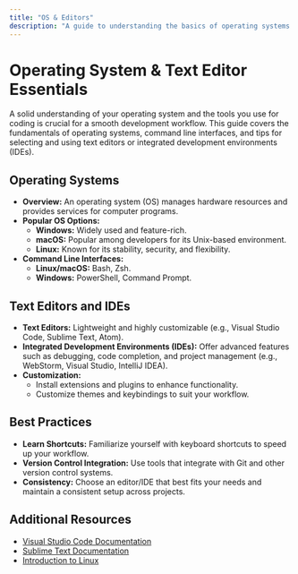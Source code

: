 ```yaml
---
title: "OS & Editors"
description: "A guide to understanding the basics of operating systems and choosing the right text editor or IDE for efficient development."
---
```


# Operating System & Text Editor Essentials

A solid understanding of your operating system and the tools you use for coding is crucial for a smooth development workflow. This guide covers the fundamentals of operating systems, command line interfaces, and tips for selecting and using text editors or integrated development environments (IDEs).

## Operating Systems

- **Overview:** An operating system (OS) manages hardware resources and provides services for computer programs.
- **Popular OS Options:**  
  - **Windows:** Widely used and feature-rich.
  - **macOS:** Popular among developers for its Unix-based environment.
  - **Linux:** Known for its stability, security, and flexibility.
- **Command Line Interfaces:**  
  - **Linux/macOS:** Bash, Zsh.
  - **Windows:** PowerShell, Command Prompt.

## Text Editors and IDEs

- **Text Editors:** Lightweight and highly customizable (e.g., Visual Studio Code, Sublime Text, Atom).
- **Integrated Development Environments (IDEs):** Offer advanced features such as debugging, code completion, and project management (e.g., WebStorm, Visual Studio, IntelliJ IDEA).
- **Customization:**  
  - Install extensions and plugins to enhance functionality.
  - Customize themes and keybindings to suit your workflow.

## Best Practices

- **Learn Shortcuts:** Familiarize yourself with keyboard shortcuts to speed up your workflow.
- **Version Control Integration:** Use tools that integrate with Git and other version control systems.
- **Consistency:** Choose an editor/IDE that best fits your needs and maintain a consistent setup across projects.

## Additional Resources

- [Visual Studio Code Documentation](https://code.visualstudio.com/docs)
- [Sublime Text Documentation](https://www.sublimetext.com/docs/)
- [Introduction to Linux](https://www.linux.org/)
